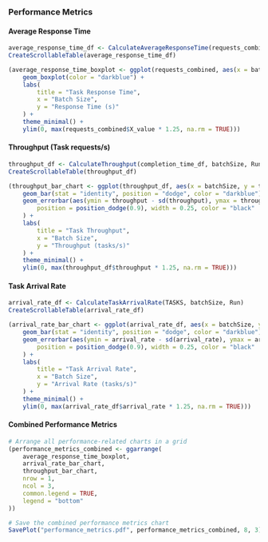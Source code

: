 ### Performance Metrics

#### Average Response Time

```r
average_response_time_df <- CalculateAverageResponseTime(requests_combined, batchSize, layer, Run)
CreateScrollableTable(average_response_time_df)
```

```r
(average_response_time_boxplot <- ggplot(requests_combined, aes(x = batchSize, y = X_value, fill = Run)) +
    geom_boxplot(color = "darkblue") +
    labs(
        title = "Task Response Time",
        x = "Batch Size",
        y = "Response Time (s)"
    ) +
    theme_minimal() +
    ylim(0, max(requests_combined$X_value * 1.25, na.rm = TRUE)))
```

#### Throughput (Task requests/s)

```r
throughput_df <- CalculateThroughput(completion_time_df, batchSize, Run)
CreateScrollableTable(throughput_df)
```

```r
(throughput_bar_chart <- ggplot(throughput_df, aes(x = batchSize, y = throughput, fill = Run)) +
    geom_bar(stat = "identity", position = "dodge", color = "darkblue") +
    geom_errorbar(aes(ymin = throughput - sd(throughput), ymax = throughput + sd(throughput)),
        position = position_dodge(0.9), width = 0.25, color = "black"
    ) +
    labs(
        title = "Task Throughput",
        x = "Batch Size",
        y = "Throughput (tasks/s)"
    ) +
    theme_minimal() +
    ylim(0, max(throughput_df$throughput * 1.25, na.rm = TRUE)))
```

#### Task Arrival Rate

```r
arrival_rate_df <- CalculateTaskArrivalRate(TASKS, batchSize, Run)
CreateScrollableTable(arrival_rate_df)
```

```r
(arrival_rate_bar_chart <- ggplot(arrival_rate_df, aes(x = batchSize, y = arrival_rate, fill = Run)) +
    geom_bar(stat = "identity", position = "dodge", color = "darkblue") +
    geom_errorbar(aes(ymin = arrival_rate - sd(arrival_rate), ymax = arrival_rate + sd(arrival_rate)),
        position = position_dodge(0.9), width = 0.25, color = "black"
    ) +
    labs(
        title = "Task Arrival Rate",
        x = "Batch Size",
        y = "Arrival Rate (tasks/s)"
    ) +
    theme_minimal() +
    ylim(0, max(arrival_rate_df$arrival_rate * 1.25, na.rm = TRUE)))
```

#### Combined Performance Metrics

```r
# Arrange all performance-related charts in a grid
(performance_metrics_combined <- ggarrange(
    average_response_time_boxplot,
    arrival_rate_bar_chart,
    throughput_bar_chart,
    nrow = 1,
    ncol = 3,
    common.legend = TRUE,
    legend = "bottom"
))

# Save the combined performance metrics chart
SavePlot("performance_metrics.pdf", performance_metrics_combined, 8, 3)
```
